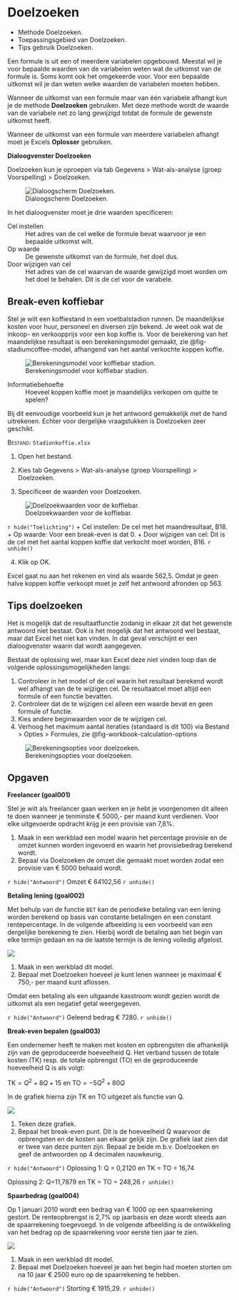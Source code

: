 # Doelzoeken {#sec-goalseek}

::: {.callout-note appearance="simple" icon="false"}
+ Methode Doelzoeken.
+ Toepassingsgebied van Doelzoeken.
+ Tips gebruik Doelzoeken.
:::

Een formule is uit een of meerdere variabelen opgebouwd. Meestal wil je voor bepaalde waarden van de variabelen weten wat de uitkomst van de formule is. Soms komt ook het omgekeerde voor. Voor een bepaalde uitkomst wil je dan weten welke waarden de variabelen moeten hebben.

Wanneer de uitkomst van een formule maar van één variabele afhangt kun je de methode **Doelzoeken** gebruiken. Met deze methode wordt de waarde van de variabele net zo lang gewijzigd totdat de formule de gewenste uitkomst heeft.

::: {.callout-note}
Wanneer de uitkomst van een formule van meerdere variabelen afhangt moet je Excels **Oplosser** gebruiken.
:::

**Dialoogvenster Doelzoeken**

Doelzoeken kun je oproepen via [tab Gegevens > Wat-als-analyse (groep Voorspelling) > Doelzoeken]{.uicontrol}.

![Dialoogscherm Doelzoeken.](images/goalseek/goalseek.png){#fig-goalseek}

In het dialoogvenster moet je drie waarden specificeren:

Cel instellen
: Het adres van de cel welke de formule bevat waarvoor je een bepaalde uitkomst wilt.

Op waarde
: De gewenste uitkomst van de formule, het doel dus.

Door wijzigen van cel
: Het adres van de cel waarvan de waarde gewijzigd moet worden om het doel te behalen. Dit is de cel voor de varabele.

## Break-even koffiebar {#sec-goalseek-stadiumcoffee}

Stel je wilt een koffiestand in een voetbalstadion runnen. De maandelijkse kosten voor huur, personeel en diversen zijn bekend. Je weet ook wat de inkoop- en verkoopprijs voor een kop koffie is. Voor de berekening van het maandelijkse resultaat is een berekeningsmodel gemaakt, zie @fig-stadiumcoffee-model, afhangend van het aantal verkochte koppen koffie.

![Berekeningsmodel voor koffiebar stadion.](images/goalseek/stadiumcoffee-model.png){#fig-stadiumcoffee-model}

Informatiebehoefte
: Hoeveel koppen koffie moet je maandelijks verkopen om quitte te spelen?

Bij dit eenvoudige voorbeeld kun je het antwoord gemakkelijk met de hand uitrekenen. Echter voor dergelijke vraagstukken is Doelzoeken zeer geschikt.

::: {#prp-goalseek-stadiumcoffee}
[Bestand]{.smallcaps}: `Stadionkoffie.xlsx`

1. Open het bestand.

2. Kies [tab Gegevens > Wat-als-analyse (groep Voorspelling) > Doelzoeken]{.uicontrol}.

3. Specificeer de waarden voor Doelzoeken.

![Doelzoekwaarden voor de koffiebar.](images/goalseek/stadiumcoffee-goalseek.png){#fig-stadiumcoffee-goalseek}

`r hide("Toelichting")`
+ [Cel instellen]{.uicontrol}: De cel met het maandresultaat, B18.
+ [Op waarde]{.uicontrol}: Voor een break-even is dat 0.
+ [Door wijzigen van cel]{.uicontrol}: Dit is de cel met het aantal koppen koffie dat verkocht moet worden, B16.
`r unhide()`

4. Klik op [OK]{.uicontrol}.

Excel gaat nu aan het rekenen en vind als waarde 562,5. Omdat je geen halve koppen koffie verkoopt moet je zelf het antwoord afronden op 563.
:::

## Tips doelzoeken {#sec-goalseek-tips}

Het is mogelijk dat de resultaatfunctie zodanig in elkaar zit dat het gewenste antwoord niet bestaat. Ook is het mogelijk dat het antwoord wel bestaat, maar dat Excel het niet kan vinden. In dat geval verschijnt er een dialoogvenster waarin dat wordt aangegeven.

Bestaat de oplossing wel, maar kan Excel deze niet vinden loop dan de volgende oplossingsmogelijkheden langs:

1. Controleer in het model of de cel waarin het resultaat berekend wordt wel afhangt van de te wijzigen cel. De resultaatcel moet altijd een formule of een functie bevatten.
2. Controleer dat de te wijzigen cel alleen een waarde bevat en geen formule of functie.
3. Kies andere beginwaarden voor de te wijzigen cel.
4. Verhoog het maximum aantal iteraties (standaard is dit 100) via [Bestand > Opties > Formules]{.uicontrol}, zie @fig-workbook-calculation-options

![Berekeningsopties voor doelzoeken.](images/goalseek/workbook-calculation-options.png){#fig-workbook-calculation-options}

## Opgaven {#sec-goalseek-exercises}

::: {#exr-goal001}
**Freelancer (goal001)**

Stel je wilt als freelancer gaan werken en je hebt je voorgenomen dit alleen te doen wanneer je tenminste € 5000,- per maand kunt verdienen. Voor elke uitgevoerde opdracht krijg je een provisie van 7,8%.

1.  Maak in een werkblad een model waarin het percentage provisie en de omzet kunnen worden ingevoerd en waarin het provisiebedrag berekend wordt.
2.  Bepaal via Doelzoeken de omzet die gemaakt moet worden zodat een provisie van € 5000 behaald wordt.

`r hide("Antwoord")`
Omzet € 64102,56
`r unhide()`
:::

::: {#exr-goal002}
**Betaling lening (goal002)**

Met behulp van de functie `BET` kan de periodieke betaling van een lening worden berekend op basis van constante betalingen en een constant rentepercentage. In de volgende afbeelding is een voorbeeld van een dergelijke berekening te zien. Hierbij wordt de betaling aan het begin van elke termijn gedaan en na de laatste termijn is de lening volledig afgelost.

![](images/goalseek/goal002_model.png)

1.  Maak in een werkblad dit model.
2.  Bepaal met Doelzoeken hoeveel je kunt lenen wanneer je maximaal € 750,- per maand kunt aflossen.

::: {.callout-note}
Omdat een betaling als een uitgaande kasstroom wordt gezien wordt de uitkomst als een negatief getal weergegeven.
:::

`r hide("Antwoord")`
Geleend bedrag € 7280.
`r unhide()`
:::

::: {#exr-goal003}
**Break-even bepalen (goal003)**

Een ondernemer heeft te maken met kosten en opbrengsten die afhankelijk zijn van de geproduceerde hoeveelheid Q. Het verband tussen de totale kosten (TK) resp. de totale opbrengst (TO) en de geproduceerde hoeveelheid Q is als volgt:

$\text{TK} = Q^2 + 8Q + 15$ en $\text{TO} = -5Q^2 + 80Q$

In de grafiek hierna zijn TK en TO uitgezet als functie van Q.

![](images/goalseek/goal003_chart.png)

1. Teken deze grafiek.
2. Bepaal het break-even punt. Dit is de hoeveelheid Q waarvoor de opbrengsten en de kosten aan elkaar gelijk zijn. De grafiek laat zien dat er twee van deze punten zijn. Bepaal ze beide m.b.v. Doelzoeken en geef de antwoorden op 4 decimalen nauwkeurig.

`r hide("Antwoord")`
Oplossing 1: Q = 0,2120 en TK = TO = 16,74

Oplossing 2: Q=11,7879 en TK = TO = 248,26
`r unhide()`
:::

::: {#exr-goal004}
**Spaarbedrag (goal004)**

Op 1 januari 2010 wordt een bedrag van € 1000 op een spaarrekening gestort. De renteopbrengst is 2,7% op jaarbasis en deze wordt steeds aan de spaarrekening toegevoegd. In de volgende afbeelding is de ontwikkeling van het bedrag op de spaarrekening voor eerste tien jaar te zien.

![](images/goalseek/goal004_model.png)

1. Maak in een werkblad dit model.
2. Bepaal met Doelzoeken hoeveel je aan het begin had moeten storten om na 10 jaar € 2500 euro op de spaarrekening te hebben.

`r hide("Antwoord")`
Storting € 1915,29.
`r unhide()`
:::
